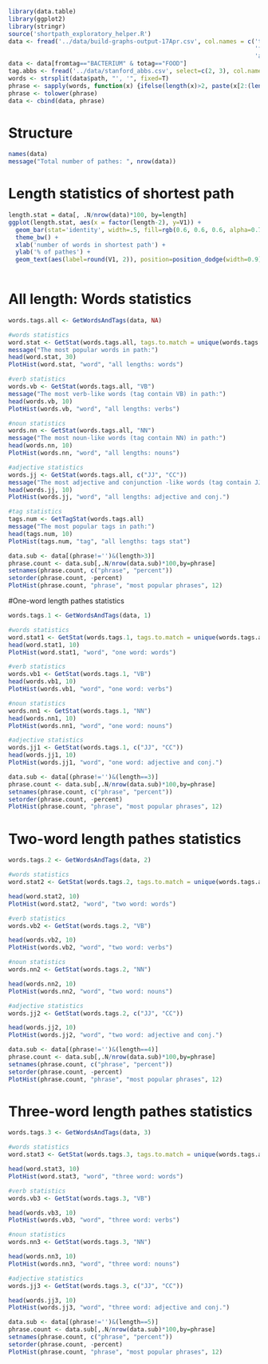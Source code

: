 ```r
library(data.table)
library(ggplot2)
library(stringr)
source('shortpath_exploratory_helper.R')
data <- fread('../data/build-graphs-output-17Apr.csv', col.names = c('text', 'length', 'from', 'to', 
                                                                     'fromtag', 'totag', 'path', 'tags', 
                                                                     'allwords', 'alltags', 'graph'))
data <- data[fromtag=="BACTERIUM" & totag=="FOOD"]
tag.abbs <- fread('../data/stanford_abbs.csv', select=c(2, 3), col.names=c('tag', 'definition'))
words <- strsplit(data$path, "', '", fixed=T)
phrase <- sapply(words, function(x) {ifelse(length(x)>2, paste(x[2:(length(x)-1)], collapse=' '), '')})
phrase <- tolower(phrase)
data <- cbind(data, phrase)
```

# Structure
```r
names(data)
message("Total number of pathes: ", nrow(data))
```

# Length statistics of shortest path
```r
length.stat = data[, .N/nrow(data)*100, by=length]
ggplot(length.stat, aes(x = factor(length-2), y=V1)) + 
  geom_bar(stat='identity', width=.5, fill=rgb(0.6, 0.6, 0.6, alpha=0.7)) + 
  theme_bw() +
  xlab('number of words in shortest path') +
  ylab('% of pathes') + 
  geom_text(aes(label=round(V1, 2)), position=position_dodge(width=0.9), vjust=-0.25)
  
```

# All length: Words statistics
```r

words.tags.all <- GetWordsAndTags(data, NA)

#words statistics
word.stat <- GetStat(words.tags.all, tags.to.match = unique(words.tags.all$tag))
message("The most popular words in path:")
head(word.stat, 30)
PlotHist(word.stat, "word", "all lengths: words")

#verb statistics
words.vb <- GetStat(words.tags.all, "VB")
message("The most verb-like words (tag contain VB) in path:")
head(words.vb, 10)
PlotHist(words.vb, "word", "all lengths: verbs")

#noun statistics
words.nn <- GetStat(words.tags.all, "NN")
message("The most noun-like words (tag contain NN) in path:")
head(words.nn, 10)
PlotHist(words.nn, "word", "all lengths: nouns")

#adjective statistics
words.jj <- GetStat(words.tags.all, c("JJ", "CC"))
message("The most adjective and conjunction -like words (tag contain JJ and CC) in path:")
head(words.jj, 10)
PlotHist(words.jj, "word", "all lengths: adjective and conj.")

#tag statistics
tags.num <- GetTagStat(words.tags.all)
message("The most popular tags in path:")
head(tags.num, 10)
PlotHist(tags.num, "tag", "all lengths: tags stat")

data.sub <- data[(phrase!='')&(length>3)]
phrase.count <- data.sub[,.N/nrow(data.sub)*100,by=phrase]
setnames(phrase.count, c("phrase", "percent"))
setorder(phrase.count, -percent)
PlotHist(phrase.count, "phrase", "most popular phrases", 12)

```

#One-word length pathes statistics
```r

words.tags.1 <- GetWordsAndTags(data, 1)

#words statistics
word.stat1 <- GetStat(words.tags.1, tags.to.match = unique(words.tags.all$tag))
head(word.stat1, 10)
PlotHist(word.stat1, "word", "one word: words")

#verb statistics
words.vb1 <- GetStat(words.tags.1, "VB")
head(words.vb1, 10)
PlotHist(words.vb1, "word", "one word: verbs")

#noun statistics
words.nn1 <- GetStat(words.tags.1, "NN")
head(words.nn1, 10)
PlotHist(words.nn1, "word", "one word: nouns")

#adjective statistics
words.jj1 <- GetStat(words.tags.1, c("JJ", "CC"))
head(words.jj1, 10)
PlotHist(words.jj1, "word", "one word: adjective and conj.")

data.sub <- data[(phrase!='')&(length==3)]
phrase.count <- data.sub[,.N/nrow(data.sub)*100,by=phrase]
setnames(phrase.count, c("phrase", "percent"))
setorder(phrase.count, -percent)
PlotHist(phrase.count, "phrase", "most popular phrases", 12)

```

# Two-word length pathes statistics
```r
words.tags.2 <- GetWordsAndTags(data, 2)

#words statistics
word.stat2 <- GetStat(words.tags.2, tags.to.match = unique(words.tags.all$tag))

head(word.stat2, 10)
PlotHist(word.stat2, "word", "two word: words")

#verb statistics
words.vb2 <- GetStat(words.tags.2, "VB")

head(words.vb2, 10)
PlotHist(words.vb2, "word", "two word: verbs")

#noun statistics
words.nn2 <- GetStat(words.tags.2, "NN")

head(words.nn2, 10)
PlotHist(words.nn2, "word", "two word: nouns")

#adjective statistics
words.jj2 <- GetStat(words.tags.2, c("JJ", "CC"))

head(words.jj2, 10)
PlotHist(words.jj2, "word", "two word: adjective and conj.")

data.sub <- data[(phrase!='')&(length==4)]
phrase.count <- data.sub[,.N/nrow(data.sub)*100,by=phrase]
setnames(phrase.count, c("phrase", "percent"))
setorder(phrase.count, -percent)
PlotHist(phrase.count, "phrase", "most popular phrases", 12)

```

# Three-word length pathes statistics
```r
words.tags.3 <- GetWordsAndTags(data, 3)

#words statistics
word.stat3 <- GetStat(words.tags.3, tags.to.match = unique(words.tags.all$tag))

head(word.stat3, 10)
PlotHist(word.stat3, "word", "three word: words")

#verb statistics
words.vb3 <- GetStat(words.tags.3, "VB")

head(words.vb3, 10)
PlotHist(words.vb3, "word", "three word: verbs")

#noun statistics
words.nn3 <- GetStat(words.tags.3, "NN")

head(words.nn3, 10)
PlotHist(words.nn3, "word", "three word: nouns")

#adjective statistics
words.jj3 <- GetStat(words.tags.3, c("JJ", "CC"))

head(words.jj3, 10)
PlotHist(words.jj3, "word", "three word: adjective and conj.")

data.sub <- data[(phrase!='')&(length==5)]
phrase.count <- data.sub[,.N/nrow(data.sub)*100,by=phrase]
setnames(phrase.count, c("phrase", "percent"))
setorder(phrase.count, -percent)
PlotHist(phrase.count, "phrase", "most popular phrases", 12)

```
